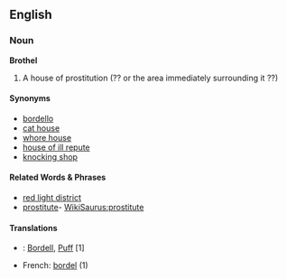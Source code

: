 ==English==
=== Noun ===
'''Brothel'''
# A house of prostitution (?? or the area immediately surrounding it ??)  

==== Synonyms ====
* [[bordello]]
* [[cat house]] 
* [[whore house]]
* [[house of ill repute]]
* [[knocking shop]]

====Related Words & Phrases====
* [[red light district]]
* [[prostitute]]- [[WikiSaurus:prostitute]]

==== Translations ====
* {{de}}: [[Bordell]], [[Puff]] [1]
* French: [[bordel]] (1)